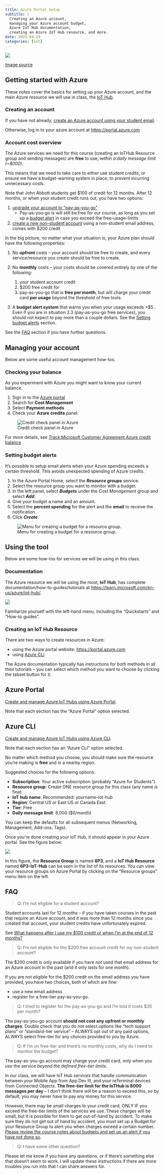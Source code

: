 ```yaml
---
title: Azure Portal Setup
subtitle: |
  Creating an Azure account,
  managing your Azure account budget,
  Azure IoT Hub documentation,
  creating an Azure IoT Hub resource, and more.
date: 2025-04-19
categories: [iot]
---
```


::: {.column-margin}

![](https://images.seeklogo.com/logo-png/35/2/microsoft-azure-logo-png_seeklogo-352823.png)

[Image source](https://seeklogo.com/free-vector-logos/microsoft-azure)

:::

## Getting started with Azure

These notes cover the basics for setting up your Azure account, and the main Azure
resource we will use in class, the
[IoT Hub](https://azure.microsoft.com/en-us/products/iot-hub/).

### Creating an account

If you have not already,
[create an Azure account using your student email](https://azure.microsoft.com/en-us/free/students/).

Otherwise, log in to your azure account at <https://portal.azure.com>

### Account cost overview

The Azure services we need for this course (creating an IoTHub Resource group and sending
messages) are **free** to use, *within a daily message limit (~8000)*.

This means that we need to take care to either use student credits, or ensure we have a
budget-warning system in place, to prevent incurring unnecessary costs.

Note that John Abbott students get $100 of credit for 12 months. After 12 months, or when
your student credit runs out, you have two options:

1. [upgrade your account to "pay-as-you-go"](https://learn.microsoft.com/en-us/azure/education-hub/azure-dev-tools-teaching/program-faq#what-happens-after-i-use-my--100-credit-or-when-i-m-at-the-end-of-12-months-)
    - Pay-as-you-go is will still be free for our course, as long as you set up a
      [budget alert](#setting-budget-alerts) in case you exceed the free-usage-limits
1. [create a new non-student account](https://go.microsoft.com/fwlink/?linkid=2227353&clcid=0x409&l=en-us)
  using a non-student email address, comes with $200 credit

In the big picture, no matter what your situation is, your Azure plan should have the
following properties:

1. No **upfront** costs -- your account should be free to create, and every
   service/resource you create should be free to create.
1. No **monthly** costs -- your costs should be covered entirely by one of the following:

    1. your student account credit
    1. $200 free credit for
    1. pay-as-you-go that is **free per month**, but will charge your credit card **per
      usage** beyond the threshold of free tools.

1. A **budget alert system** that warns you when your usage exceeds >$5 . Even if you are in
   situation 2.3 (pay-as-you-go free services), you should not expect to pay more than a couple dollars. See the [Setting budget alerts](#setting-budget-alerts) section.

See the [FAQ](#faq) section if you have further questions.

## Managing your account

Below are some useful account management how-tos.

### Checking your balance

As you experiment with Azure you might want to know your current balance.

1. Sign in to the [Azure portal](https//portal.azure.com)
1. Search for **Cost Management**
1. Select **Payment methods**
1. Check your **Azure credits** panel.

::: {.column-margin}
![Credit check panel in Azure](assets/intro-azure-credit-check.png)
:::

For more details, see
[Track Microsoft Customer Agreement Azure credit balance](https://docs.microsoft.com/en-us/azure/cost-management-billing/manage/mca-check-azure-credits-balance?tabs=portal#main)

### Setting budget alerts

It's possible to setup email alerts when your Azure spending exceeds a certain threshold.
This avoids unexpected spending of Azure credits.

1. In the Azure Portal Home, select the **_Resource groups_** service.
1. Select the resource group you want to monitor with a budget.
1. In the left panel, select **_Budgets_** under the _Cost Management_ group and select
   **_Add_**.
1. Give your budget a name and an amount.
1. Select the **percent spending** for the alert and the **email** to receive the
   notification.
1. Click **_Create_**.

::: {.column-margin}
![Menu for creating a budget for a resource group.](assets/budget-resource-group.png)
:::

## Using the tool

Below are some how-tos for services we will be using in this class.

### Documentation

The Azure resource we will be using the most, **IoT Hub**, has complete
documentation/how-to-guides/tutorials at <https://learn.microsoft.com/en-us/azure/iot-hub/>.

![](assets/azure-docs-page.png)

Familiarize yourself with the left-hand menu, including the "Quickstarts" and "How-to guides".

### Creating an IoT Hub Resource

There are two ways to create resources in Azure:

- using the Azure portal website: <https://portal.azure.com>
- using [Azure CLI](/notes/azure-features/#azure-cli)

The Azure documentation typically has instructions for *both* methods in all their
tutorials -- you can select which method you want to choose by clicking the tabset button
for it:

::: {.panel-tabset}

## Azure Portal

[Create and manage Azure IoT Hubs using Azure Portal](https://learn.microsoft.com/en-us/azure/iot-hub/create-hub?tabs=portal).

Note that each section has the "Azure Portal" option selected.

## Azure CLI

[Create and manage Azure IoT Hubs using Azure CLI](https://learn.microsoft.com/en-us/azure/iot-hub/create-hub?tabs=cli).

Note that each section has an "Azure CLI" option selected.

:::

No matter which method you choose, you should make sure the resource you're making is **free** and in a nearby region.

Suggested choices for the following options:

- **Subscription**: Your active subscription (probably "Azure for Students")
- **Resource group**: Create ONE resource group for this class (any name is fine)
- **IoT hub name**: Recommended: yourname-iot-hub
- **Region**: Central US or East US or Canada East
- **Tier**: Free
- **Daily message limit**: 8,000 ($0/month)

You can keep the defaults for all subsequent menus (Networking, Management, Add-ons, Tags).

Once you're done creating your IoT Hub, it should appear in your Azure portal. See the figure below:

::: {#fig-sample-iot-hub}

![](assets/sample-resource-group-iot-hub.png)

In this figure, the **Resource Group** is named **6P3**, and a **IoT Hub Resource** named
**6P3-IoT-Hub** can be seen in the list of its resources. You can view your resource
groups on Azure Portal by clicking on the "Resource groups" menu item on the left.

:::


## FAQ

> Q: I'm not eligible for a student account?

Student accounts last for 12 months -- if you have taken courses in the past that require
an Azure account, and it was more than 12 months since you created that account, your
student credits have unfortunately expired.

See [What happens after I use my $100 credit or when I'm at the end of 12 months? ](https://learn.microsoft.com/en-us/azure/education-hub/azure-dev-tools-teaching/program-faq#what-happens-after-i-use-my--100-credit-or-when-i-m-at-the-end-of-12-months-)

> Q: I'm not eligible for the $200 free account credit for my non-student account?

The $200 credit is only available if you have not used that email address for an Azure
account in the past (and it only lasts for one month).

If you are not eligible for the $200 credit on the email address you have provided, you
have two choices, both of which are fine:

- use a new email address
- register for a free-tier pay-as-you-go.

> Q: I tried to register for the pay-as-you-go and I'm told it costs $35 per month?

The pay-as-you-go account **should not cost any upfront or monthly charges**. Double check
that you do not select options like "tech support plans" or "standard-tier service" --
ALWAYS opt out of any paid options, ALWAYS select free-tier for any choices provided to
you by Azure.

> Q: if I'm on free-tier and there's no monthly costs, why do I need to monitor the
> budget?

The pay-as-you-go account may charge your credit card, only when you *use* the service
*beyond the defined free-tier limits*.

In our class, we will have IoT Hub services that handle communication between your Mobile
App from App Dev III, and your reTerminal devices from Connected Objects. **The free-tier
limit for the IoTHub is 8000 messages per day** -- I don't think there will be a reason to
exceed this, so by default, you may never have to pay any money for this service.

However, there may be small charges to your credit card, ONLY IF you exceed the free-tier
limits of the services we use. These charges will be small, but it is possible for them to
get out-of-hand by accident. To make sure they do not get out of hand by accident, you
must set up a Budget for your Resource Group to alert you when charges exceed a certain
number. [Please review the course notes about budgets and set up an alert if you have not
done so](#setting-budget-alerts).

> Q: I have some other question?

Please let me know if you have any questions, or if there's something else that doesn't
seem to work. I will update these instructions if there are more troubles you run into
that I can share answers for.
